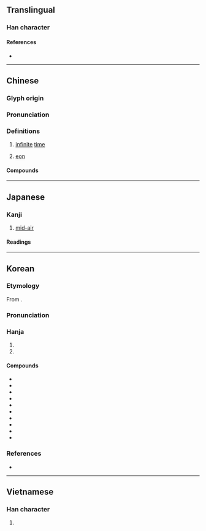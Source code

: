 {{character info}}
==Translingual==

===Han character===
{{Han char|rn=40|rad=宀|as=05|sn=8|four=30602|canj=JLW|ids=⿱宀由}}

====References====
* {{Han ref|kx=0283.170|dkj=07108|dj=0559.010|hdz=20921.020|uh=5B99|ud=23449|bh=A97A|bd=43386}}

----

==Chinese==
{{zh-forms}}

===Glyph origin===
{{Han etym}}

===Pronunciation===
{{zh-pron
|m=zhòu
|m-s=
|c=zau6
|c-t=
|g=
|h=pfs=chhiu
|j=
|md=dêu
|mn=qz,tw,xm,zz:tiū/qz:tiǔ
|mn-t=
|w=
|x=
|mc=y
|oc=y
|cat=
}}

===Definitions===
{{zh-hanzi}}

# {{lb|zh|obsolete|except in {{zh-l|[[宇宙]]}}}} [[infinite]] [[time]]
# {{lb|zh|geology}} [[eon]]

====Compounds====
{{zh-der|孔宙碑|宇宙|宇宙塵|宇宙射線|宇宙年|宇宙火箭|宇宙站|宇宙線|宇宙觀|宇宙速度|宇宙鋒|宇宙飛船|宙斯|島宇宙|漢孔宙碑|膨脹宇宙}}

----

==Japanese==

===Kanji===
{{ja-kanji|grade=6|rs=宀05}}

# [[mid-air]]

====Readings====
{{ja-readings
|goon=じゅう<ぢう
|kanon=ちゅう<ちう
|kun=そら-
}}

----

==Korean==

===Etymology===
From {{der|ko|ltc|-}} {{ltc-l|宙}}.

{{collapse|
* {{hanja-dongguk|뜌ᇢ〮|ttyúw}}
* {{hanja-hunmong|듀〯|tyǔ|天文#상01A}}
|Historical readings
|bg=#FFFFFF}}

===Pronunciation===
{{ko-hanja-pron|주|t͡ɕuː|alt=y}}

===Hanja===
{{ko-hanja-search}}
{{ko-hanja|집|주}}

# {{hanja form of|주|[[infinite]] [[time]] in {{ko-l|우주|space|宇宙}}}}
# {{hanja form of|주|[[house]]; [[ridgepole]]; [[pillar]]}}

====Compounds====
{{der-top|Compounds}}
* {{ko-l|우주|[[space]]|宇宙}}
* {{ko-l|우주선|[[spaceship]]|宇宙船}}
* {{ko-l|우주인|[[alien]]; [[astronaut]]|宇宙人}}
* {{ko-l|대우주|[[macrocosm]]|大宇宙}}
* {{ko-l|소우주|[[microcosm]]|小宇宙}}
* {{ko-l|우주복|[[spacesuit]]|宇宙服}}
* {{ko-l|^주합루|[[w:ko:주합루|Juhamnu]]|宙合樓}}
* {{ko-l|우주만물|[[all]] [[things]]|宇宙萬物}}
* {{ko-l|우주왕복선|[[space shuttle]]|宇宙往復船}}
* {{ko-l|우주비행사|[[astronaut]]|宇宙飛行士}}
{{der-bottom}}

===References===
* {{R:hanjadoc|2534}}

----

==Vietnamese==

===Han character===
{{vi-hantu|[[trụ]]|rs=宀05}}

# {{rfdef|vi|sort=宀05}}
